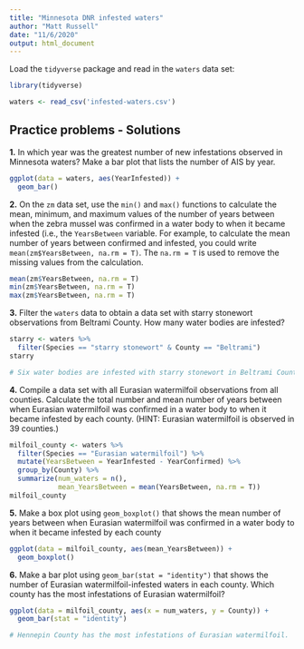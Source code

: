 ---
title: "Minnesota DNR infested waters"
author: "Matt Russell"
date: "11/6/2020"
output: html_document
---

Load the `tidyverse` package and read in the `waters` data set:

```{r}
library(tidyverse)

waters <- read_csv('infested-waters.csv')
```

## Practice problems - Solutions

**1.** In which year was the greatest number of new infestations observed in Minnesota waters? Make a bar plot that lists the number of AIS by year.

```{r}
ggplot(data = waters, aes(YearInfested)) +
  geom_bar() 
```

**2.** On the `zm` data set, use the `min()` and `max()` functions to calculate the mean, minimum, and maximum values of the number of years between when the zebra mussel was confirmed in a water body to when it became infested (i.e., the `YearsBetween` variable. For example, to calculate the mean number of years between confirmed and infested, you could write `mean(zm$YearsBetween, na.rm = T)`. The `na.rm = T` is used to remove the missing values from the calculation.

```{r}
mean(zm$YearsBetween, na.rm = T)
min(zm$YearsBetween, na.rm = T)
max(zm$YearsBetween, na.rm = T)
```

**3.** Filter the `waters` data to obtain a data set with starry stonewort observations from Beltrami County. How many water bodies are infested?

```{r}
starry <- waters %>% 
  filter(Species == "starry stonewort" & County == "Beltrami")
starry

# Six water bodies are infested with starry stonewort in Beltrami County.
```

**4.** Compile a data set with all Eurasian watermilfoil observations from all counties. Calculate the total number and mean number of years between when Eurasian watermilfoil was confirmed in a water body to when it became infested by each county. (HINT: Eurasian watermilfoil is observed in 39 counties.)

```{r}
milfoil_county <- waters %>% 
  filter(Species == "Eurasian watermilfoil") %>% 
  mutate(YearsBetween = YearInfested - YearConfirmed) %>% 
  group_by(County) %>% 
  summarize(num_waters = n(),
            mean_YearsBetween = mean(YearsBetween, na.rm = T))
milfoil_county
```

**5.** Make a box plot using `geom_boxplot()` that shows the mean number of years between when Eurasian watermilfoil was confirmed in a water body to when it became infested by each county

```{r}
ggplot(data = milfoil_county, aes(mean_YearsBetween)) +
  geom_boxplot() 
```

**6.** Make a bar plot using `geom_bar(stat = "identity")` that shows the number of Eurasian watermilfoil-infested waters in each county. Which county has the most infestations of Eurasian watermilfoil?

```{r}
ggplot(data = milfoil_county, aes(x = num_waters, y = County)) +
  geom_bar(stat = "identity") 

# Hennepin County has the most infestations of Eurasian watermilfoil.
```